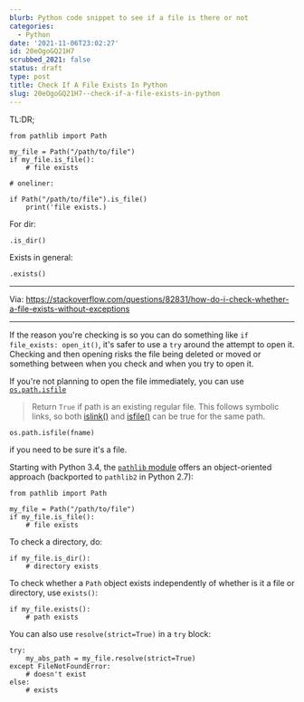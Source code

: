 ```yaml
---
blurb: Python code snippet to see if a file is there or not
categories:
  - Python
date: '2021-11-06T23:02:27'
id: 20eOgoGQ21H7
scrubbed_2021: false
status: draft
type: post
title: Check If A File Exists In Python
slug: 20eOgoGQ21H7--check-if-a-file-exists-in-python
---
```


TL:DR;

    from pathlib import Path
    
    my_file = Path("/path/to/file")
    if my_file.is_file():
        # file exists
    
    # oneliner:
    
    if Path("/path/to/file").is_file()
        print('file exists.)
        
For dir:

    .is_dir()

Exists in general:

    .exists()

        


---


Via: https://stackoverflow.com/questions/82831/how-do-i-check-whether-a-file-exists-without-exceptions

--------------------------------------------------------------------------------

If the reason you're checking is so you can do something like `if file_exists: open_it()`, it's safer to use a `try` around the attempt to open it. Checking and then opening risks the file being deleted or moved or something between when you check and when you try to open it.

If you're not planning to open the file immediately, you can use [`os.path.isfile`][1]

> Return `True` if path is an existing regular file. This follows symbolic links, so both [islink()][2] and [isfile()][1] can be true for the same path.

    os.path.isfile(fname) 

if you need to be sure it's a file.

Starting with Python 3.4, the [`pathlib` module][3] offers an object-oriented approach (backported to `pathlib2` in Python 2.7):

    from pathlib import Path
    
    my_file = Path("/path/to/file")
    if my_file.is_file():
        # file exists

To check a directory, do:

    if my_file.is_dir():
        # directory exists

To check whether a `Path` object exists independently of whether is it a file or directory, use `exists()`:

    if my_file.exists():
        # path exists

You can also use `resolve(strict=True)` in a `try` block:

    try:
        my_abs_path = my_file.resolve(strict=True)
    except FileNotFoundError:
        # doesn't exist
    else:
        # exists



[1]:https://docs.python.org/2/library/os.path.html#os.path.isfile
[2]:https://docs.python.org/2/library/os.path.html#os.path.islink
[3]:https://docs.python.org/3/library/pathlib.html#pathlib.Path.is_file
